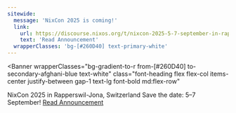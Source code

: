 ```yaml
---
sitewide:
  message: 'NixCon 2025 is coming!'
  link:
    url: https://discourse.nixos.org/t/nixcon-2025-5-7-september-in-rapperswil-jona-switzerland/62255
    text: 'Read Announcement'
  wrapperClasses: 'bg-[#260D40] text-primary-white'
---
```



<Banner
  wrapperClasses="bg-gradient-to-r from-[#260D40] to-secondary-afghani-blue text-white"
  class="font-heading flex flex-col items-center justify-between gap-1 text-lg font-bold md:flex-row"
>
  <span>
    <span class="text-2xl font-bold">
      NixCon 2025 in Rapperswil-Jona, Switzerland
    </span>
    <span class="text-md">Save the date: 5–7 September! </span>
  </span>
  <a
    href="https://discourse.nixos.org/t/nixcon-2025-5-7-september-in-rapperswil-jona-switzerland/62255"
    target="_blank"
    rel="noopener noreferrer"
    class="mt-1.5 w-full rounded-md bg-primary-white px-4 py-3 text-center leading-none font-bold text-primary-black no-underline hover:bg-primary-black hover:text-white md:mt-0 md:w-auto"
  >
    Read Announcement
  </a>
</Banner>
